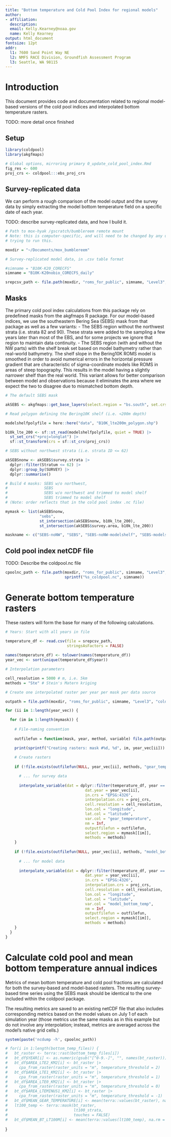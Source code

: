 ```yaml
---
title: "Bottom temperature and Cold Pool Index for regional models"
author: 
- affiliation: 
  description: 
  email: Kelly.Kearney@noaa.gov
  name: Kelly Kearney
output: html_document
fontsize: 12pt
addr: 
  l1: 7600 Sand Point Way NE
  l2: NMFS RACE Division, Groundfish Assessment Program
  l3: Seattle, WA 98115
---
```


# Introduction

This document provides code and documentation related to regional model-based versions of the cold pool indices and interpolated bottom temperature rasters.

TODO: more detail once finished

## Setup

```r
library(coldpool)
library(akgfmaps)

# Global options, mirroring primary 0_update_cold_pool_index.Rmd
fig_res <- 600
proj_crs <- coldpool:::ebs_proj_crs
```

## Survey-replicated data

We can perform a rough comparison of the model output and the survey data by simply extracting the model bottom temperature field on a specific date of each year.

TODO: describe survey-replicated data, and how I build it.

```r
# Path to mox-hyak /gscratch/bumblereem remote mount
# Note: this is computer-specific, and will need to be changed by any user 
# trying to run this.

moxdir = "~/Documents/mox_bumblereem" 

# Survey-replicated model data, in .csv table format

#simname = "B10K-K20_CORECFS"
simname = "B10K-K20nobio_CORECFS_daily"

srepcsv_path <- file.path(moxdir, "roms_for_public", simname, "Level3", sprintf("survey_replicates_%s.csv", simname))

```
## Masks

The primary cold pool index calculations from this package rely on predefined masks from the akgfmaps R package.  For our model-based indices, we use the southeastern Bering Sea (SEBS) mask from that package as well as a few variants:
- The SEBS region without the northwest strata (i.e. strata 82 and 90).  These strata were added to the sampling a few years later than most of the EBS, and for some projects we ignore that region to maintain data continuity.
- The SEBS region (with and without the NW parts) with the shelf break set based on model bathymetry rather than real-world bathymetry. The shelf slope in the Bering10K ROMS model is smoothed in order to avoid numerical errors in the horizontal pressure gradient that are characteristic of sigma-coordinate models like ROMS in areas of steep topography.  This results in the model having a slightly narrower shelf than the real world.  This variant allows for better comparison between model and observations because it eliminates the area where we expect the two to disagree due to mismatched bottom depth.

```r
# The default SEBS mask

akSEBS <- akgfmaps::get_base_layers(select.region = "bs.south", set.crs = proj_crs)

# Read polygon defining the Bering10K shelf (i.e. <200m depth)

modelshelfpolyfile = here::here("data", "B10K_lte200m_polygon.shp")

b10k_lte_200 <- sf::st_read(modelshelfpolyfile, quiet = TRUE) |>
  st_set_crs("+proj=longlat") |>
  sf::st_transform(crs = sf::st_crs(proj_crs)) 

# SEBS without northwest strata (i.e. strata ID <= 62)

akSEBSnonw <- akSEBS$survey.strata |>
  dplyr::filter(Stratum <= 62) |>
  dplyr::group_by(SURVEY) |>
  dplyr::summarise()

# Build 4 masks: SEBS w/o northwest, 
#                SEBS
#                SEBS w/o northwest and trimmed to model shelf
#                SEBS trimmed to model shelf
# (Note: order reflects that in the cold pool index .nc file)

mymask <- list(akSEBSnonw, 
               "sebs",
               st_intersection(akSEBSnonw, b10k_lte_200), 
               st_intersection(akSEBS$survey.area, b10k_lte_200))

maskname <- c("SEBS-noNW", "SEBS", "SEBS-noNW-modelshelf", "SEBS-modelshelf")

```

## Cold pool index netCDF file

TODO: Describe the coldpool.nc file

```r
cpoolnc_path <- file.path(moxdir, "roms_for_public", simname, "Level3",
                          sprintf("%s_coldpool.nc", simname))
```

# Generate bottom temperature rasters

These rasters will form the base for many of the following calculations.

```r

# Years: Start with all years in file

temperature_df <- read.csv(file = srepcsv_path,
                           stringsAsFactors = FALSE)
    
names(temperature_df) <- tolower(names(temperature_df))
year_vec <- sort(unique(temperature_df$year))

# Interpolation parameters

cell_resolution = 5000 # m, i.e. 5km
methods = "Ste" # Stein's Matern kriging

# Create one interpolated raster per year per mask per data source

outpath = file.path(moxdir, "roms_for_public", simname, "Level3", "coldpool_tifs");

for (ii in 1:length(year_vec)) {

  for (im in 1:length(mymask)) {
  
    # File-naming convention
    
    outfilefun = function(mask, year, method, variable) file.path(outpath, sprintf("%s_%s_%s_%d.tif", maskname[im], method, variable, year))  

    print(sprintf("Creating rasters: mask #%d, %d", im, year_vec[ii]))
    
    # Create rasters
    
    if (!file.exists(outfilefun(NULL, year_vec[ii], methods, "gear_temperature"))) {

      # ... for survey data
    
      interpolate_variable(dat = dplyr::filter(temperature_df, year == year_vec[ii]),
                                   dat.year = year_vec[ii],
                                   in.crs = "EPSG:4326",
                                   interpolation.crs = proj_crs,
                                   cell.resolution = cell_resolution,
                                   lon.col = "longitude",
                                   lat.col = "latitude",
                                   var.col = "gear_temperature",
                                   nm = Inf,
                                   outputfilefun = outfilefun,
                                   select.region = mymask[[im]],
                                   methods = methods)
    }
    
    if (!file.exists(outfilefun(NULL, year_vec[ii], methods, "model_bottom_temp"))) {
    
      # ... for model data
      
      interpolate_variable(dat = dplyr::filter(temperature_df, year == year_vec[ii]),
                                   dat.year = year_vec[ii],
                                   in.crs = "EPSG:4326",
                                   interpolation.crs = proj_crs,
                                   cell.resolution = cell_resolution,
                                   lon.col = "longitude",
                                   lat.col = "latitude",
                                   var.col = "model_bottom_temp",
                                   nm = Inf,
                                   outputfilefun = outfilefun,
                                   select.region = mymask[[im]],
                                   methods = methods)
    }
  }
}

```
# Calculate cold pool and mean bottom temperature annual indices

Metrics of mean bottom temperature and cold pool fractions are calculated for both the survey-based and model-based rasters.  The resulting survey-based time series using the SEBS mask should be identical to the one included within the coldpool package.  

The resulting metrics are saved to an existing netCDF file that also includes corresponding metrics based on the model values on July 1 of each simulation year (those metrics use the same masks as in this example but do not involve any interpolation; instead, metrics are averaged across the model's native grid cells.)

```r

system(paste('ncdump -h', cpoolnc_path))

# for(i in 1:length(bottom_temp_files)) {
#   bt_raster <- terra::rast(bottom_temp_files[i])
#   bt_df$YEAR[i] <- as.numeric(gsub("[^0-9.-]", "", names(bt_raster))) # Extract year
#   bt_df$AREA_LTE2_KM2[i] <- bt_raster |> 
#     cpa_from_raster(raster_units = "m", temperature_threshold = 2)
#   bt_df$AREA_LTE1_KM2[i] <- bt_raster |> 
#     cpa_from_raster(raster_units = "m", temperature_threshold = 1)
#   bt_df$AREA_LTE0_KM2[i] <- bt_raster |> 
#     cpa_from_raster(raster_units = "m", temperature_threshold = 0)
#   bt_df$AREA_LTEMINUS1_KM2[i] <- bt_raster |> 
#     cpa_from_raster(raster_units = "m", temperature_threshold = -1)
#   bt_df$MEAN_GEAR_TEMPERATURE[i] <- mean(terra::values(bt_raster), na.rm = TRUE)
#   lt100_temp <- terra::mask(bt_raster, 
#                             lt100_strata,
#                             touches = FALSE)
#   bt_df$MEAN_BT_LT100M[i] <- mean(terra::values(lt100_temp), na.rm = TRUE) 
```
}


    
